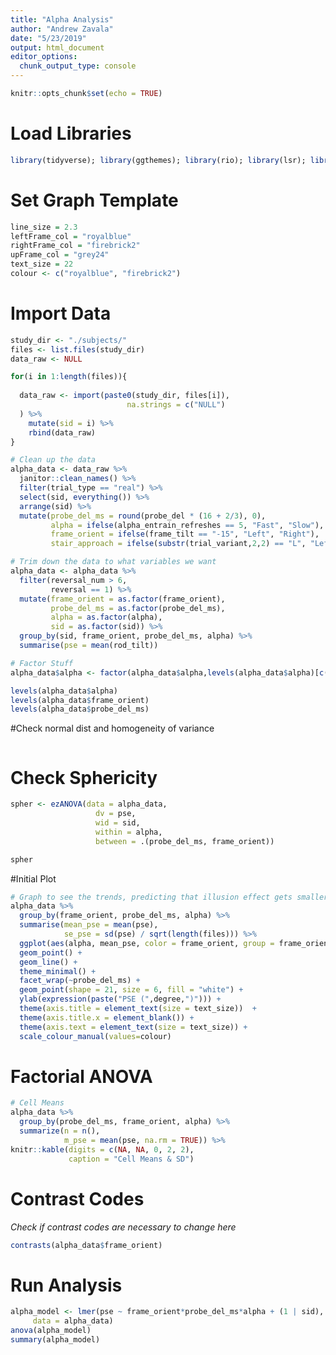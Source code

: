 ```yaml
---
title: "Alpha Analysis"
author: "Andrew Zavala"
date: "5/23/2019"
output: html_document
editor_options: 
  chunk_output_type: console
---
```


```r
knitr::opts_chunk$set(echo = TRUE)
```

# Load Libraries

```r
library(tidyverse); library(ggthemes); library(rio); library(lsr); library(lme4); library(lmerTest); library(ez)
```

# Set Graph Template
```r
line_size = 2.3
leftFrame_col = "royalblue"
rightFrame_col = "firebrick2"
upFrame_col = "grey24"
text_size = 22 
colour <- c("royalblue", "firebrick2")
```

# Import Data

```r
study_dir <- "./subjects/"
files <- list.files(study_dir)
data_raw <- NULL

for(i in 1:length(files)){
  
  data_raw <- import(paste0(study_dir, files[i]),
                          na.strings = c("NULL")
  ) %>%  
    mutate(sid = i) %>% 
    rbind(data_raw)
}

# Clean up the data
alpha_data <- data_raw %>%  
  janitor::clean_names() %>%
  filter(trial_type == "real") %>% 
  select(sid, everything()) %>% 
  arrange(sid) %>%
  mutate(probe_del_ms = round(probe_del * (16 + 2/3), 0),
         alpha = ifelse(alpha_entrain_refreshes == 5, "Fast", "Slow"),
         frame_orient = ifelse(frame_tilt == "-15", "Left", "Right"),
         stair_approach = ifelse(substr(trial_variant,2,2) == "L", "Left", "Right"))

# Trim down the data to what variables we want
alpha_data <- alpha_data %>%
  filter(reversal_num > 6,
         reversal == 1) %>%
  mutate(frame_orient = as.factor(frame_orient),
         probe_del_ms = as.factor(probe_del_ms),
         alpha = as.factor(alpha),
         sid = as.factor(sid)) %>%
  group_by(sid, frame_orient, probe_del_ms, alpha) %>% 
  summarise(pse = mean(rod_tilt))

# Factor Stuff
alpha_data$alpha <- factor(alpha_data$alpha,levels(alpha_data$alpha)[c(2,1)])

levels(alpha_data$alpha)
levels(alpha_data$frame_orient)
levels(alpha_data$probe_del_ms)
```

#Check normal dist and homogeneity of variance

```r


```

# Check Sphericity

```r
spher <- ezANOVA(data = alpha_data,
                   dv = pse,
                   wid = sid,
                   within = alpha,
                   between = .(probe_del_ms, frame_orient))

spher

```

#Initial Plot

```r
# Graph to see the trends, predicting that illusion effect gets smaller for fast condition
alpha_data %>%
  group_by(frame_orient, probe_del_ms, alpha) %>%
  summarise(mean_pse = mean(pse),
            se_pse = sd(pse) / sqrt(length(files))) %>%
  ggplot(aes(alpha, mean_pse, color = frame_orient, group = frame_orient)) +
  geom_point() +
  geom_line() +
  theme_minimal() +
  facet_wrap(~probe_del_ms) + 
  geom_point(shape = 21, size = 6, fill = "white") +
  ylab(expression(paste("PSE (",degree,")"))) +
  theme(axis.title = element_text(size = text_size))  +
  theme(axis.title.x = element_blank()) +
  theme(axis.text = element_text(size = text_size)) +
  scale_colour_manual(values=colour) 

```

# Factorial ANOVA

```r
# Cell Means
alpha_data %>%
  group_by(probe_del_ms, frame_orient, alpha) %>% 
  summarize(n = n(),
            m_pse = mean(pse, na.rm = TRUE)) %>% 
knitr::kable(digits = c(NA, NA, 0, 2, 2),
             caption = "Cell Means & SD")

```

# Contrast Codes

*Check if contrast codes are necessary to change here*
```r
contrasts(alpha_data$frame_orient)

```


# Run Analysis

```r
alpha_model <- lmer(pse ~ frame_orient*probe_del_ms*alpha + (1 | sid),
     data = alpha_data)
anova(alpha_model)
summary(alpha_model)

```






